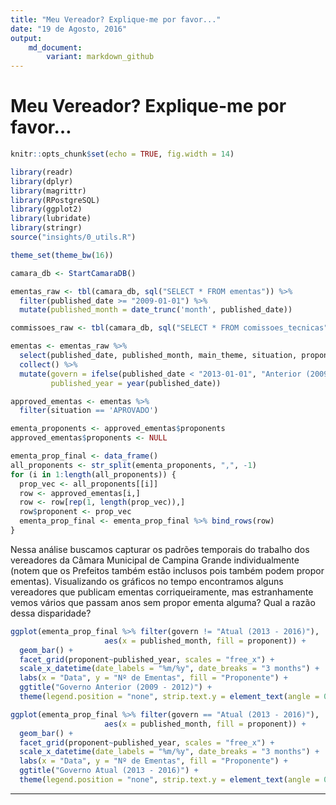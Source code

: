 ```yaml
---
title: "Meu Vereador? Explique-me por favor..."
date: "19 de Agosto, 2016"
output: 
    md_document:
        variant: markdown_github
---
```


# Meu Vereador? Explique-me por favor...

```r
knitr::opts_chunk$set(echo = TRUE, fig.width = 14)

library(readr)
library(dplyr)
library(magrittr)
library(RPostgreSQL)
library(ggplot2)
library(lubridate)
library(stringr)
source("insights/0_utils.R")

theme_set(theme_bw(16))

camara_db <- StartCamaraDB()

ementas_raw <- tbl(camara_db, sql("SELECT * FROM ementas")) %>% 
  filter(published_date >= "2009-01-01") %>% 
  mutate(published_month = date_trunc('month', published_date))

commissoes_raw <- tbl(camara_db, sql("SELECT * FROM comissoes_tecnicas"))

ementas <- ementas_raw %>%
  select(published_date, published_month, main_theme, situation, proponents) %>%
  collect() %>% 
  mutate(govern = ifelse(published_date < "2013-01-01", "Anterior (2009 - 2012)", "Atual (2013 - 2016)"),
         published_year = year(published_date))

approved_ementas <- ementas %>% 
  filter(situation == 'APROVADO')

ementa_proponents <- approved_ementas$proponents
approved_ementas$proponents <- NULL

ementa_prop_final <- data_frame()
all_proponents <- str_split(ementa_proponents, ",", -1)
for (i in 1:length(all_proponents)) {
  prop_vec <- all_proponents[[i]]
  row <- approved_ementas[i,]
  row <- row[rep(1, length(prop_vec)),]
  row$proponent <- prop_vec
  ementa_prop_final <- ementa_prop_final %>% bind_rows(row)
}

```

Nessa análise buscamos capturar os padrões temporais do trabalho dos vereadores da Câmara Municipal de Campina Grande individualmente (notem que os Prefeitos também estão inclusos pois também podem propor ementas). Visualizando os gráficos no tempo encontramos alguns vereadores que publicam ementas corriqueiramente, mas estranhamente vemos vários que passam anos sem propor ementa alguma? Qual a razão dessa disparidade? 

```r

ggplot(ementa_prop_final %>% filter(govern != "Atual (2013 - 2016)"), 
                     aes(x = published_month, fill = proponent)) +
  geom_bar() +
  facet_grid(proponent~published_year, scales = "free_x") +
  scale_x_datetime(date_labels = "%m/%y", date_breaks = "3 months") +
  labs(x = "Data", y = "Nº de Ementas", fill = "Proponente") + 
  ggtitle("Governo Anterior (2009 - 2012)") +
  theme(legend.position = "none", strip.text.y = element_text(angle = 0))

ggplot(ementa_prop_final %>% filter(govern == "Atual (2013 - 2016)"), 
                     aes(x = published_month, fill = proponent)) +
  geom_bar() +
  facet_grid(proponent~published_year, scales = "free_x") +
  scale_x_datetime(date_labels = "%m/%y", date_breaks = "3 months") +
  labs(x = "Data", y = "Nº de Ementas", fill = "Proponente") + 
  ggtitle("Governo Atual (2013 - 2016)") +
  theme(legend.position = "none", strip.text.y = element_text(angle = 0))
```

---
